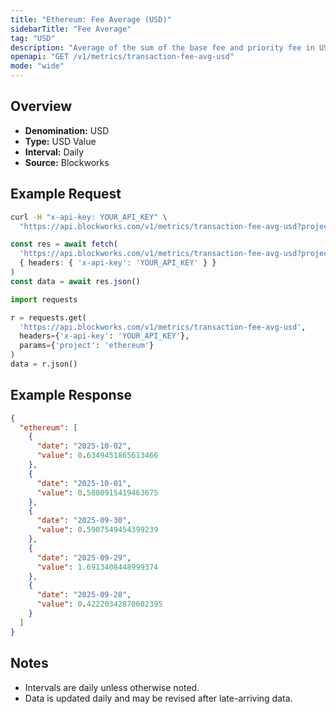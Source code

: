 ```yaml
---
title: "Ethereum: Fee Average (USD)"
sidebarTitle: "Fee Average"
tag: "USD"
description: "Average of the sum of the base fee and priority fee in USD that day"
openapi: "GET /v1/metrics/transaction-fee-avg-usd"
mode: "wide"
---
```


## Overview

- **Denomination:** USD
- **Type:** USD Value
- **Interval:** Daily
- **Source:** Blockworks

## Example Request

<CodeGroup>

```bash cURL
curl -H "x-api-key: YOUR_API_KEY" \
  "https://api.blockworks.com/v1/metrics/transaction-fee-avg-usd?project=ethereum"
```

```typescript TypeScript
const res = await fetch(
  'https://api.blockworks.com/v1/metrics/transaction-fee-avg-usd?project=ethereum',
  { headers: { 'x-api-key': 'YOUR_API_KEY' } }
)
const data = await res.json()
```

```python Python
import requests

r = requests.get(
  'https://api.blockworks.com/v1/metrics/transaction-fee-avg-usd',
  headers={'x-api-key': 'YOUR_API_KEY'},
  params={'project': 'ethereum'}
)
data = r.json()
```

</CodeGroup>

## Example Response

```json
{
  "ethereum": [
    {
      "date": "2025-10-02",
      "value": 0.6349451865613466
    },
    {
      "date": "2025-10-01",
      "value": 0.5800915419463675
    },
    {
      "date": "2025-09-30",
      "value": 0.5907549454399239
    },
    {
      "date": "2025-09-29",
      "value": 1.6913408448999374
    },
    {
      "date": "2025-09-28",
      "value": 0.42220342870602395
    }
  ]
}
```

## Notes
- Intervals are daily unless otherwise noted.
- Data is updated daily and may be revised after late-arriving data.